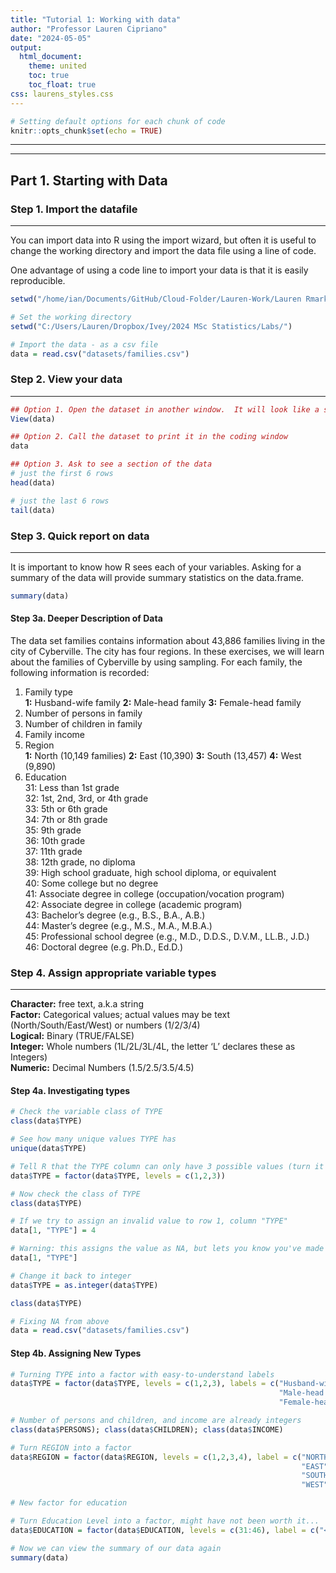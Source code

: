 ```yaml
---
title: "Tutorial 1: Working with data"
author: "Professor Lauren Cipriano"
date: "2024-05-05"
output:
  html_document:
    theme: united
    toc: true
    toc_float: true
css: laurens_styles.css
---
```


```r
# Setting default options for each chunk of code
knitr::opts_chunk$set(echo = TRUE)
```

------------------------------------------------------------------------

------------------------------------------------------------------------

## Part 1. Starting with Data

### Step 1. Import the datafile

------------------------------------------------------------------------

You can import data into R using the import wizard, but often it is useful to change the working directory and import the data file using a line of code.

One advantage of using a code line to import your data is that it is easily reproducible.

```r
setwd("/home/ian/Documents/GitHub/Cloud-Folder/Lauren-Work/Lauren Rmarkdown")
```

```r
# Set the working directory
setwd("C:/Users/Lauren/Dropbox/Ivey/2024 MSc Statistics/Labs/")
```

```r
# Import the data - as a csv file
data = read.csv("datasets/families.csv")
```

### Step 2. View your data

------------------------------------------------------------------------

```r
## Option 1. Open the dataset in another window.  It will look like a spreadsheet
View(data)
```

```r
## Option 2. Call the dataset to print it in the coding window
data
```

```r
## Option 3. Ask to see a section of the data 
# just the first 6 rows 
head(data)

# just the last 6 rows 
tail(data)
```

### Step 3. Quick report on data

------------------------------------------------------------------------

It is important to know how R sees each of your variables. Asking for a summary of the data will provide summary statistics on the data.frame.

```r
summary(data)
```

#### Step 3a. Deeper Description of Data

The data set families contains information about 43,886 families living in the city of Cyberville. The city has four regions. In these exercises, we will learn about the families of Cyberville by using sampling. For each family, the following information is recorded:

1.  Family type\
    **1:** Husband-wife family **2:** Male-head family **3:** Female-head family\
2.  Number of persons in family\
3.  Number of children in family\
4.  Family income\
5.  Region\
    **1:** North (10,149 families) **2:** East (10,390) **3:** South (13,457) **4:** West (9,890)\
6.  Education\
    31: Less than 1st grade\
    32: 1st, 2nd, 3rd, or 4th grade\
    33: 5th or 6th grade\
    34: 7th or 8th grade\
    35: 9th grade\
    36: 10th grade\
    37: 11th grade\
    38: 12th grade, no diploma\
    39: High school graduate, high school diploma, or equivalent\
    40: Some college but no degree\
    41: Associate degree in college (occupation/vocation program)\
    42: Associate degree in college (academic program)\
    43: Bachelor's degree (e.g., B.S., B.A., A.B.)\
    44: Master's degree (e.g., M.S., M.A., M.B.A.)\
    45: Professional school degree (e.g., M.D., D.D.S., D.V.M., LL.B., J.D.)\
    46: Doctoral degree (e.g. Ph.D., Ed.D.)

### Step 4. Assign appropriate variable types

------------------------------------------------------------------------

**Character:** free text, a.k.a string\
**Factor:** Categorical values; actual values may be text (North/South/East/West) or numbers (1/2/3/4)\
**Logical:** Binary (TRUE/FALSE)\
**Integer:** Whole numbers (1L/2L/3L/4L, the letter 'L' declares these as Integers)\
**Numeric:** Decimal Numbers (1.5/2.5/3.5/4.5)

#### Step 4a. Investigating types

```r
# Check the variable class of TYPE
class(data$TYPE)

# See how many unique values TYPE has
unique(data$TYPE)

# Tell R that the TYPE column can only have 3 possible values (turn it into a factor)
data$TYPE = factor(data$TYPE, levels = c(1,2,3))

# Now check the class of TYPE
class(data$TYPE)

# If we try to assign an invalid value to row 1, column "TYPE"
data[1, "TYPE"] = 4

# Warning: this assigns the value as NA, but lets you know you've made a mistake
data[1, "TYPE"]

# Change it back to integer
data$TYPE = as.integer(data$TYPE)

class(data$TYPE)

# Fixing NA from above
data = read.csv("datasets/families.csv")
```

#### Step 4b. Assigning New Types

```r
# Turning TYPE into a factor with easy-to-understand labels
data$TYPE = factor(data$TYPE, levels = c(1,2,3), labels = c("Husband-wife family",
                                                            "Male-head family",
                                                            "Female-head family"))

# Number of persons and children, and income are already integers
class(data$PERSONS); class(data$CHILDREN); class(data$INCOME)

# Turn REGION into a factor
data$REGION = factor(data$REGION, levels = c(1,2,3,4), label = c("NORTH",
                                                                 "EAST",
                                                                 "SOUTH",
                                                                 "WEST"))

# New factor for education

# Turn Education Level into a factor, might have not been worth it...
data$EDUCATION = factor(data$EDUCATION, levels = c(31:46), label = c("<1st grade", "1-4th grade", "5,6th grade", "7,8th grade", "9th grade", "10th grade", "11th grade", "12th grade, no diploma", "High school graduate or equivalent", "Some college but no degree", "Associate degree in college (occupation/vocation program)", "Associate degree in college (academic program)", "Bachelor's Degree", "Master's Degree", "Professional School Degree", "Doctoral Degree"))

# Now we can view the summary of our data again
summary(data)
```
